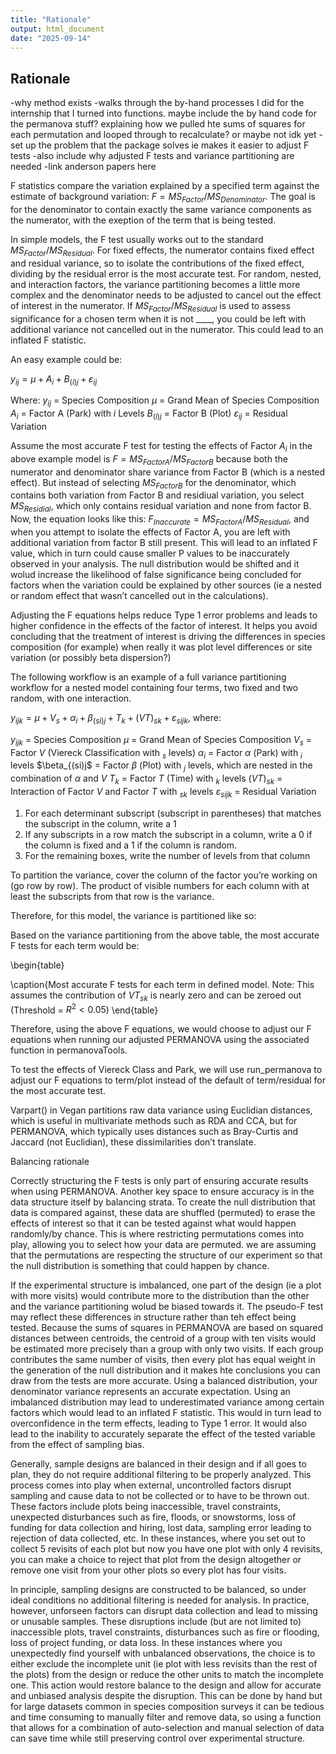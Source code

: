 ```yaml
---
title: "Rationale"
output: html_document
date: "2025-09-14"
---
```


## Rationale 

-why method exists 
-walks through the by-hand processes I did for the internship that I turned into functions. maybe include the by hand code for the permanova stuff? explaining how we pulled hte sums of squares for each permutation and looped through to recalculate? or maybe not idk yet 
-set up the problem that the package solves ie makes it easier to adjust F tests 
-also include why adjusted F tests and variance partitioning are needed 
-link anderson papers here

F statistics compare the variation explained by a specified term against the estimate of background variation: $F = MS_{Factor}/MS_{Denominator}$. The goal is for the denominator to contain exactly the same variance components as the numerator, with the exeption of the term that is being tested. 

In simple models, the F test usually works out to the standard $MS_{Factor}/MS_{Residual}$. For fixed effects, the numerator contains fixed effect and residual variance, so to isolate the contributions of the fixed effect, dividing by the residual error is the most accurate test. For random, nested, and interaction factors, the variance partitioning becomes a little more complex and the denominator needs to be adjusted to cancel out the effect of interest in the numerator. If $MS_{Factor}/MS_{Residual}$ is used to assess significance for a chosen term when it is not ____, you could be left with additional variance not cancelled out in the numerator. This could lead to an inflated F statistic.

An easy example could be: 

$y_{ij} = \mu + A_i + B_{(i)j} + \varepsilon_{ij}$

Where: 
$y_{ij}$ = Species Composition
$\mu$ = Grand Mean of Species Composition 
$A_i$ = Factor A (Park) with $i$ Levels 
$B_{(i)j}$ = Factor B (Plot) 
$\varepsilon_{ij}$ = Residual Variation 

Assume the most accurate F test for testing the effects of Factor $A_i$ in the above example model is $F = MS_{FactorA}/MS_{FactorB}$ because both the numerator and denominator share variance from Factor B (which is a nested effect). But instead of selecting $MS_{FactorB}$ for the denominator, which contains both variation from Factor B and residiual variation, you select $MS_{Residial}$, which only contains residual variation and none from factor B. Now, the equation looks like this: $F_{Inaccurate} = MS_{FactorA}/MS_{Residual}$, and when you attempt to isolate the effects of Factor A, you are left with additional variation from factor B still present. This will lead to an inflated F value, which in turn could cause smaller P values to be inaccurately observed in your analysis. The null distribution would be shifted and it wolud increase the likelihood of false significance being concluded for factors when the variation could be explained by other sources (ie a nested or random effect that wasn't cancelled out in the calculations). 

Adjusting the F equations helps reduce Type 1 error problems and leads to higher confidence in the effects of the factor of interest. It helps you avoid concluding that the treatment of interest is driving the differences in species composition (for example) when really it was plot level differences or site variation (or possibly beta dispersion?)


The following workflow is an example of a full variance partitioning workflow for a nested model containing four terms, two fixed and two random, with one interaction. 

$y_{ijk} = \mu + V_s + \alpha_i + \beta_{(si)j} + T_k + (VT)_{sk} + \varepsilon_{sijk}$, where: 

$y_{ijk}$ = Species Composition
$\mu$ = Grand Mean of Species Composition 
$V_s$ = Factor $V$ (Viereck Classification with $_s$ levels)
$\alpha_i$ = Factor $\alpha$ (Park) with $_i$ levels 
$\beta_{(si)j$ = Factor $\beta$ (Plot) with $_j$ levels, which are nested in the combination of $\alpha$ and $V$
$T_k$ = Factor $T$ (Time) with $_k$ levels 
$(VT)_{sk}$ = Interaction of Factor $V$ and Factor $T$ with $_{sk}$ levels 
$\varepsilon_{sijk}$ = Residual Variation 

1. For each determinant subscript (subscript in parentheses) that matches the subscript in the column, write a 1
2. If any subscripts in a row match the subscript in a column, write a 0 if the column is fixed and a 1 if the column is random. 
3. For the remaining boxes, write the number of levels from that column 

\begin{table}
\centering
\begin{tabular}{|1|1|1|1|1|}
\hline
\textbf{Parameter} & \textbf{$V$} & \textbf{$\alpha$} & \textbf{$\beta$} & \textbf{$T$} \\
\hline
Fixed or Random & F & F & R & R \\
\hline 
Number of Levels & $w$ & $a$ & $b$ & $r$ \\
\hline 
Subscript & $s$ & $i$ & $j$ & $k$ \\
\hline 
Viereck Class $V_s$ & $0$ & $a$ & $b$ & $r$ \\
\hline 
Park $\alpha_i$ & $w$ & $0$ & $b$ & $r$ \\
\hline 
Plot $\beta_{(si)j$ & $1$ & $1$ & $1$ & $r$ \\
\hline 
Time $T_k$ & $w$ & $a$ & $b$ & $1$ \\
\hline 
Interaction $(VT)_{sk}$ & $0$ & $a$ & $b$ & $1$ \\
\hline 
Residual Error $\varepsilon_{sijk}$ & $1$ & $1$ & $1$ & $1$ \\
\hline 
\end{tabular}
\caption{Input matrix for partitioning EMS}
\end{table}

To partition the variance, cover the column of the factor you're working on (go row by row). The product of visible numbers for each column with at least the subscripts from that row is the variance. 

Therefore, for this model, the variance is partitioned like so: 

\begin{table}
\centering
\begin{tabular}{|1|1|}
\hline 
\textbf{Term} & \textbf{Expected Mean Squared Variance} \\
\hline 
Viereck Class $V_s$ & $abr \sum \frac{\alpha i^2}{a-1} + r\sigma^2_{\beta} + ab\sigma^2_{VT} + \sigma^2_{\epsilon}$\\
\hline 
Park $\alpha_i$ & $wbr\sigma^2_{\alpha} + r\sigma^2_{\beta} + \sigma^2_{\epsilon}$ \\
\hline 
Plot $\beta_{(si)j$ & $r\sigma^2_{\beta} + \sigma^2_{\epsilon}$ \\
\hline 
Time $T_k$ & $wab\sigma^2_{T} + ab\sigma^2_{VT} + \sigma^2_{\epsilon}$ \\
\hline 
Interaction $(VT)_{sk}$ & $ab\sigma^2_{VT} + \sigma^2_{\epsilon}$ \\
\hline 
Residual Error $\varepsilon_{sijk}$ & $\sigma^2_{\epsilon}$ \\
\hline 
\end{tabular}
\caption{Partitioned Variance for each variable}
\end{table}

Based on the variance partitioning from the above table, the most accurate F tests for each term would be: 


\begin{table}
\centering
\begin{tabular}{|1|1|}
\hline 
\textbf{Term} & \textbf{Associated F Equations} \\
\hline 
Viereck Class $V_s$ & $F = \frac{abr \sum \frac{\alpha i^2}{a-1} + r\sigma^2_{\beta} + ab\sigma^2_{VT} + \sigma^2_{\epsilon}}{r\sigma^2_{\beta} + \sigma^2_{\epsilon}} = MS_{Viereck}/MS_{Plot}$\\
\hline 
Park $\alpha_i$ & $F = \frac{wbr\sigma^2_{\alpha} + r\sigma^2_{\beta} + \sigma^2_{\epsilon}}{r\sigma^2_{\beta} +\sigma^2_{\epsilon}} = MS_{Park}/MS_{Plot}$ \\
\hline 
Plot $\beta_{(si)j}$ & $\frac{r\sigma^2_{\beta} + \sigma^2_{\epsilon}}{\sigma^2_{\epsilon}} = MS_{Plot}/MS{Residual}$ \\
\hline 
Time $T_k$ & $F = \frac{wab\sigma^2_{T} + ab\sigma^2_{VT} + \sigma^2_{\epsilon}}{\sigma^2_{\epsilon}} = MS_{Time}/MS_{Residual}$ \\
\hline 
Interaction $(VT)_{sk}$ & $F = \frac{ab\sigma^2_{VT} + \sigma^2_{\epsilon}}{\sigma^2_{\epsilon}} = MS_{Interaction}/MS_{Residual}$ \\
\hline 
Residual Error $\varepsilon_{sijk}$ & Not Applicable \\
\hline 
\end{tabular}
\caption{Most accurate F tests for each term in defined model. Note: This assumes the contribution of $VT_{sk}$ is nearly zero and can be zeroed out (Threshold = $R^2 < 0.05$)
\end{table}

Therefore, using the above F equations, we would choose to adjust our F equations when running our adjusted PERMANOVA using the associated function in permanovaTools. 

To test the effects of Viereck Class and Park, we will use run_permanova to adjust our F equations to term/plot instead of the default of term/residual for the most accurate test. 


Varpart() in Vegan partitions raw data variance using Euclidian distances, which is useful in multivariate methods such as RDA and CCA, but for PERMANOVA, which typically uses distances such as Bray-Curtis and Jaccard (not Euclidian), these dissimilarities don't translate. 





Balancing rationale 

Correctly structuring the F tests is only part of ensuring accurate results when using PERMANOVA. Another key space to ensure accuracy is in the data structure itself by balancing strata. To create the null distribution that data is compared against, these data are shuffled (permuted) to erase the effects of interest so that it can be tested against what would happen randomly/by chance. This is where restricting permutations comes into play, allowing you to select how your data are permuted. we are assuming that the permutations are respecting the structure of our experiment so that the null distribution is something that could happen by chance. 

If the experimental structure is imbalanced, one part of the design (ie a plot with more visits) would contribute more to the distribution than the other and the variance partitioning wolud be biased towards it. The pseudo-F test may reflect these differences in structure rather than teh effect being tested. Because the sums of squares in PERMANOVA are based on squared distances between centroids, the centroid of a group with ten visits would be estimated more precisely than a group with only two visits. If each group contributes the same number of visits, then every plot has equal weight in the generation of the null distribution and it makes hte conclusions you can draw from the tests are more accurate. Using a balanced distribution, your denominator variance represents an accurate expectation. Using an imbalanced distribution may lead to underestimated variance among certain factors which would lead to an inflated F statistic. This would in turn lead to overconfidence in the term effects, leading to Type 1 error. It would also lead to the inability to accurately separate the effect of the tested variable from the effect of sampling bias. 

Generally, sample designs are balanced in their design and if all goes to plan, they do not require additional filtering to be properly analyzed. This process comes into play when external, uncontrolled factors disrupt sampling and cause data to not be collected or to have to be thrown out. These factors include plots being inaccessible, travel constraints, unexpected disturbances such as fire, floods, or snowstorms, loss of funding for data collection and hiring, lost data, sampling error leading to rejection of data collected, etc. In these instances, where you set out to collect 5 revisits of each plot but now you have one plot with only 4 revisits, you can make a choice to reject that plot from the design altogether or remove one visit from your other plots so every plot has four visits. 

In principle, sampling designs are constructed to be balanced, so under ideal conditions no additional filtering is needed for analysis. In practice, however, unforseen factors can disrupt data collection and lead to missing or unusable samples. These disruptions include (but are not limited to) inaccessible plots, travel constraints, disturbances such as fire or flooding, loss of project funding, or data loss. In these instances where you unexpectedly find yourself with unbalanced observations, the choice is to either exclude the incomplete unit (ie plot with less revisits than the rest of the plots) from the design or reduce the other units to match the incomplete one. This action would restore balance to the design and allow for accurate and unbiased analysis despite the disruption. This can be done by hand but for large datasets common in species composition surveys it can be tedious and time consuming to manually filter and remove data, so using a function that allows for a combination of auto-selection and manual selection of data can save time while still preserving control over experimental structure. 




